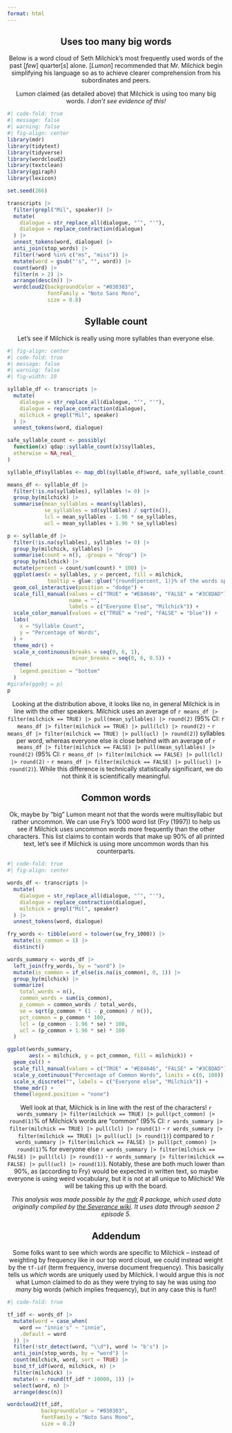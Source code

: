 ```yaml
---
format: html
---
```


<center>

::: text

## Uses too many big words

Below is a word cloud of Seth Milchick's most frequently used words of the past \[*few*\] quarter\[*s*\] alone. \[*Lumon*\] recommended that Mr. Milchick begin simplifying his language so as to achieve clearer comprehension from his subordinates and peers.

Lumon claimed (as detailed above) that Milchick is using too many big words. *I don't see evidence of this!*
:::

</center>


```r
#| code-fold: true
#| message: false
#| warning: false
#| fig-align: center
library(mdr)
library(tidytext)
library(tidyverse)
library(wordcloud2)
library(textclean)
library(ggiraph)
library(lexicon)

set.seed(266)

transcripts |> 
  filter(grepl("Mil", speaker)) |>
  mutate(
    dialogue = str_replace_all(dialogue, "’", "'"),
    dialogue = replace_contraction(dialogue)
  ) |>
  unnest_tokens(word, dialogue) |>
  anti_join(stop_words) |>
  filter(!word %in% c("ms", "miss")) |>
  mutate(word = gsub("'s", "", word)) |>
  count(word) |>
  filter(n > 2) |>
  arrange(desc(n)) |>
  wordcloud2(backgroundColor = "#030303",
             fontFamily = "Noto Sans Mono",
             size = 0.8)
```

<center>

::: text

## Syllable count

Let's see if Milchick is really using more syllables than everyone else.
:::

</center>

```r
#| fig-align: center
#| code-fold: true
#| message: false
#| warning: false
#| fig-width: 10

syllable_df <- transcripts |>
  mutate(
    dialogue = str_replace_all(dialogue, "’", "'"),
    dialogue = replace_contraction(dialogue),
    milchick = grepl("Mil", speaker)
  ) |>
  unnest_tokens(word, dialogue) 

safe_syllable_count <- possibly(
  function(x) qdap::syllable_count(x)$syllables, 
  otherwise = NA_real_
)

syllable_df$syllables <- map_dbl(syllable_df$word, safe_syllable_count)

means_df <- syllable_df |>
  filter(!is.na(syllables), syllables != 0) |>
  group_by(milchick) |>
  summarise(mean_syllables = mean(syllables),
            se_syllables = sd(syllables) / sqrt(n()),
            lcl = mean_syllables - 1.96 * se_syllables,
            ucl = mean_syllables + 1.96 * se_syllables)

p <- syllable_df |>
  filter(!is.na(syllables), syllables != 0) |>
  group_by(milchick, syllables) |>
  summarise(count = n(), .groups = "drop") |>
  group_by(milchick) |>
  mutate(percent = count/sum(count) * 100) |> 
  ggplot(aes(x = syllables, y = percent, fill = milchick,
             tooltip = glue::glue("{round(percent, 1)}% of the words spoken by {ifelse(milchick, 'Milchick','everyone else')} had {syllables} {ifelse(syllables !=1, 'syllables', 'syllable')}")))+
  geom_col_interactive(position = "dodge") +
  scale_fill_manual(values = c("TRUE" = "#E84646", "FALSE" = "#3C8DAD"),
                    name = "",
                    labels = c("Everyone Else", "Milchick")) +
  scale_color_manual(values = c("TRUE" = "red", "FALSE" = "blue")) +
  labs(
    x = "Syllable Count",
    y = "Percentage of Words",
  ) +
  theme_mdr() +
  scale_x_continuous(breaks = seq(0, 6, 1),
                     minor_breaks = seq(0, 6, 0.5)) +
  theme(
    legend.position = "bottom"
  )
#girafe(ggobj = p)
p
```

<center>

::: text
Looking at the distribution above, it looks like no, in general Milchick is in line with the other speakers. Milchick uses an average of `r means_df |> filter(milchick == TRUE) |> pull(mean_syllables) |> round(2)` (95% CI: `r means_df |> filter(milchick == TRUE) |> pull(lcl) |> round(2)` - `r means_df |> filter(milchick == TRUE) |> pull(ucl) |> round(2)`) syllables per word, whereas everyone else is close behind with an average of `r means_df |> filter(milchick == FALSE) |> pull(mean_syllables) |> round(2)` (95% CI: `r means_df |> filter(milchick == FALSE) |> pull(lcl) |> round(2)` - `r means_df |> filter(milchick == FALSE) |> pull(ucl) |> round(2)`). While this difference is technically statistically significant, we do not think it is scientifically meaningful.
:::

::: text

## Common words

Ok, maybe by "big" Lumon meant not that the words were multisyllabic but rather uncommon. We can use Fry's 1000 word list (Fry (1997)) to help us see if Milchick uses uncommon words more frequently than the other characters. This list claims to contain words that make up 90% of all printed text, let's see if Milchick is using more uncommon words than his counterparts. 

:::

</center>

```r
#| code-fold: true
#| fig-align: center

words_df <- transcripts |>
  mutate(
    dialogue = str_replace_all(dialogue, "’", "'"),
    dialogue = replace_contraction(dialogue),
    milchick = grepl("Mil", speaker)
  ) |>
  unnest_tokens(word, dialogue) 

fry_words <- tibble(word = tolower(sw_fry_1000)) |>
  mutate(is_common = 1) |>
  distinct()

words_summary <- words_df |>
  left_join(fry_words, by = "word") |>
  mutate(is_common = if_else(is.na(is_common), 0, 1)) |>
  group_by(milchick) |>
  summarize(
    total_words = n(),
    common_words = sum(is_common),
    p_common = common_words / total_words,
    se = sqrt(p_common * (1 - p_common) / n()),
    pct_common = p_common * 100,
    lcl = (p_common - 1.96 * se) * 100,
    ucl = (p_common + 1.96 * se) * 100
  )

ggplot(words_summary, 
       aes(x = milchick, y = pct_common, fill = milchick)) +
  geom_col() +
  scale_fill_manual(values = c("TRUE" = "#E84646", "FALSE" = "#3C8DAD")) +
  scale_y_continuous("Percentage of Common Words", limits = c(0, 100)) +
  scale_x_discrete("", labels = c("Everyone else", "Milchick")) +
  theme_mdr() + 
  theme(legend.position = "none")
```

<center>

::: text

Well look at that, Milchick is in line with the rest of the characters! `r words_summary |> filter(milchick == TRUE) |> pull(pct_common) |> round(1)`% of Milchick's words are "common" (95% CI: `r words_summary |> filter(milchick == TRUE) |> pull(lcl) |> round(1)` - `r words_summary |> filter(milchick == TRUE) |> pull(ucl) |> round(1)`) compared to `r words_summary |> filter(milchick == FALSE) |> pull(pct_common) |> round(1)`% for everyone else `r words_summary |> filter(milchick == FALSE) |> pull(lcl) |> round(1)` - `r words_summary |> filter(milchick == FALSE) |> pull(ucl) |> round(1)`). Notably, these are both much lower than 90%, as (according to Fry) would be expected in written text, so maybe everyone is using weird vocabulary, but it is not at all unique to Milchick! We will be taking this up with the board.

*This analysis was made possible by the [mdr](https://lucymcgowan.github.io/mdr) R package, which used data originally compiled by [the Severance wiki](https://severance.wiki/). It uses data through season 2 episode 5.*
:::

::: text

## Addendum

Some folks want to see which words are specific to Milchick -- instead of weighting by frequency like in our top word cloud, we could instead weight by the `tf-idf` (term frequency, inverse document frequency). This basically tells us *which* words are uniquely used by Milchick. I would argue this is *not* what Lumon claimed to do as they were trying to say he was using *too many* big words (which implies frequency), but in any case this is fun!!

:::

</center>

```r
#| code-fold: true

tf_idf <- words_df |>
  mutate(word = case_when(
    word == "innie's" ~ "innie",
    .default = word
  )) |>
  filter(!str_detect(word, "\\d"), word != "b's") |>
  anti_join(stop_words, by = "word") |>
  count(milchick, word, sort = TRUE) |>
  bind_tf_idf(word, milchick, n) |>
  filter(milchick) |>
  mutate(n = round(tf_idf * 10000, 1)) |>
  select(word, n) |>
  arrange(desc(n)) 

wordcloud2(tf_idf, 
           backgroundColor = "#030303",
           fontFamily = "Noto Sans Mono",
           size = 0.2)
```


